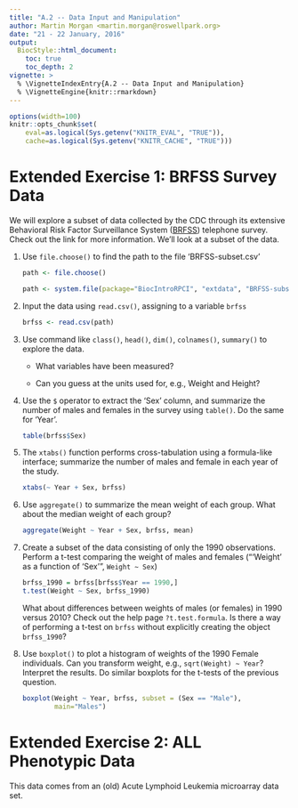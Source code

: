```yaml
---
title: "A.2 -- Data Input and Manipulation"
author: Martin Morgan <martin.morgan@roswellpark.org>
date: "21 - 22 January, 2016"
output:
  BiocStyle::html_document:
    toc: true
    toc_depth: 2
vignette: >
  % \VignetteIndexEntry{A.2 -- Data Input and Manipulation}
  % \VignetteEngine{knitr::rmarkdown}
---
```


```r
options(width=100)
knitr::opts_chunk$set(
    eval=as.logical(Sys.getenv("KNITR_EVAL", "TRUE")),
    cache=as.logical(Sys.getenv("KNITR_CACHE", "TRUE")))
```

# Extended Exercise 1: BRFSS Survey Data

We will explore a subset of data collected by the CDC through its
extensive Behavioral Risk Factor Surveillance System ([BRFSS][])
telephone survey. Check out the link for more information. We'll look
at a subset of the data.

1. Use `file.choose()` to find the path to the file 'BRFSS-subset.csv'

    ```r
    path <- file.choose()
    ```
    
    ```r
    path <- system.file(package="BiocIntroRPCI", "extdata", "BRFSS-subset.csv")
    ```

2. Input the data using `read.csv()`, assigning to a variable `brfss`

    ```r
    brfss <- read.csv(path)
    ```

3. Use command like `class()`, `head()`, `dim()`, `colnames()`,
   `summary()` to explore the data.

    - What variables have been measured?

    - Can you guess at the units used for, e.g., Weight and Height?

4. Use the `$` operator to extract the 'Sex' column, and summarize the
   number of males and females in the survey using `table()`. Do the
   same for 'Year'.

    ```r
    table(brfss$Sex)
    ```

5. The `xtabs()` function performs cross-tabulation using a
   formula-like interface; summarize the number of males and female in
   each year of the study.

    ```r
    xtabs(~ Year + Sex, brfss)
    ```

6. Use `aggregate()` to summarize the mean weight of each group. What
   about the median weight of each group?

    ```r
    aggregate(Weight ~ Year + Sex, brfss, mean)
    ```

7. Create a subset of the data consisting of only the 1990
   observations. Perform a t-test comparing the weight of males and
   females ("'Weight' as a function of 'Sex'", `Weight ~ Sex`)

    ```r
    brfss_1990 = brfss[brfss$Year == 1990,]
    t.test(Weight ~ Sex, brfss_1990)
    ```
   What about differences between weights of males (or females) in
   1990 versus 2010? Check out the help page `?t.test.formula`. Is
   there a way of performing a t-test on `brfss` without explicitly
   creating the object `brfss_1990`?

8. Use `boxplot()` to plot a histogram of weights of the 1990 Female
   individuals. Can you transform weight, e.g., `sqrt(Weight) ~ Year`?
   Interpret the results. Do similar boxplots for the t-tests of the
   previous question.

    ```r
    boxplot(Weight ~ Year, brfss, subset = (Sex == "Male"),
            main="Males")
    ```

[BRFSS]: http://www.cdc.gov/brfss/about/index.htm

# Extended Exercise 2: ALL Phenotypic Data

This data comes from an (old) Acute Lymphoid Leukemia‎ microarray data
set.
